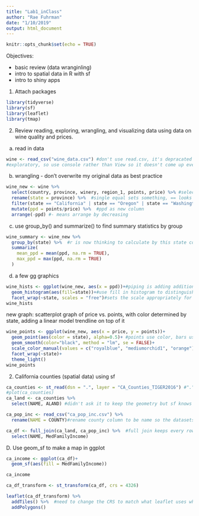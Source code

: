 ```yaml
---
title: "Lab1_inClass"
author: "Rae Fuhrman"
date: "1/10/2019"
output: html_document
---
```


```r
knitr::opts_chunk$set(echo = TRUE)
```

Objectives:

- basic review (data wranginling)
- intro to spatial data in R with sf
- intro to shiny apps

1. Attach packages

```r

library(tidyverse)
library(sf)
library(leaflet)
library(tmap)

```

2. Review reading, exploring, wrangling, and visualizing data using data on wine quality and prices.

a. read in data
```r

wine <- read_csv("wine_data.csv") #don't use read.csv, it's depracated
#exploratory, so use console rather than View so it doesn't come up everytime I knit

```

b. wrangling - don't overwrite my original data as best practice
```r

wine_new <- wine %>% 
  select(country, province, winery, region_1, points, price) %>% #select columns, also used for ordering
  rename(state = province) %>%  #single equal sets something, == looks for a match
  filter(state == "California" | state == "Oregon" | state == "Washington") %>%  #| means OR
  mutate(ppd = points/price) %>%  #ppd as new column
  arrange(-ppd) #- means arrange by decreasing

```

c. use group_by() and summarize() to find summary statistics by group
```r

wine_summary <- wine_new %>% 
  group_by(state) %>%  #r is now thinking to calculate by this state column, this dataset currently looks exactly the same but it will recognize each state as a unique level  
  summarize(
    mean_ppd = mean(ppd, na.rm = TRUE),
    max_ppd = max(ppd, na.rm = TRUE)
  )
```

d. a few gg graphics
```r

wine_hists <- ggplot(wine_new, aes(x = ppd))+#piping is adding additional functions, + in ggplot means we are adding additional levels
  geom_histogram(aes(fill=state))+#use fill in histogram to distinguish color
  facet_wrap(~state, scales = "free")#sets the scale appropriately for the scale of each rather than all the same
wine_hists

```


new graph: scatterplot graph of price vs. points, with color determined by state, adding a linear model trendline on top of it
```r

wine_points <- ggplot(wine_new, aes(x = price, y = points))+
  geom_point(aes(color = state), alpha=0.5)+ #points use color, bars use fill as fill color and color as line color, if referencing a variable use aes if not don't use it
  geom_smooth(color="black", method = "lm", se = FALSE)+
  scale_color_manual(values = c("royalblue", "mediumorchid1", "orange"))+#c stands for combination
  facet_wrap(~state)+
  theme_light()
wine_points

```

2. California counties (spatial data) using sf

```r

ca_counties <- st_read(dsn = ".", layer = "CA_Counties_TIGER2016") #"." means we are already there in working directory
#plot(ca_counties)
ca_land <- ca_counties %>% 
  select(NAME, ALAND) #didn't ask it to keep the geometry but sf knows you probably want to keep it

ca_pop_inc <- read_csv("ca_pop_inc.csv") %>% 
  rename(NAME = COUNTY)#rename county column to be name so the datasets can be merged

ca_df <- full_join(ca_land, ca_pop_inc) %>%  #full join keeps every row even if it doesn't have a match in the other data frame
  select(NAME, MedFamilyIncome)
```

D. Use geom_sf to make a map in ggplot
```r

ca_income <- ggplot(ca_df)+
  geom_sf(aes(fill = MedFamilyIncome))

ca_income

ca_df_transform <- st_transform(ca_df, crs = 4326)

leaflet(ca_df_transform) %>% 
  addTiles() %>%  #need to change the CRS to match what leaflet uses which is CRS 4326
  addPolygons()
  
```





